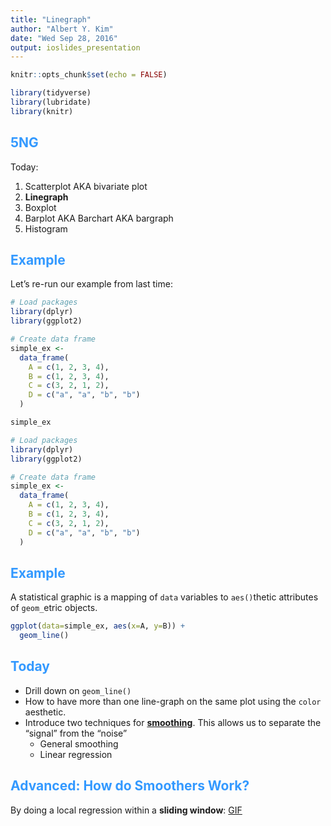 ```yaml
---
title: "Linegraph"
author: "Albert Y. Kim"
date: "Wed Sep 28, 2016"
output: ioslides_presentation
---
```


<style>
h2 { 
 color: #3399ff;		
}
h3 { 
 color: #3399ff;		
}
slides > slide.backdrop {
  background: white;
}
</style>

```r
knitr::opts_chunk$set(echo = FALSE)
```

```r
library(tidyverse)
library(lubridate)
library(knitr)
```



## 5NG

Today:

1. Scatterplot AKA bivariate plot
1. **Linegraph**
1. Boxplot
1. Barplot AKA Barchart AKA bargraph
1. Histogram




## Example

Let's re-run our example from last time:

```r
# Load packages
library(dplyr)
library(ggplot2)

# Create data frame
simple_ex <-
  data_frame(
    A = c(1, 2, 3, 4),
    B = c(1, 2, 3, 4),
    C = c(3, 2, 1, 2),
    D = c("a", "a", "b", "b")
  )

simple_ex
```

```r
# Load packages
library(dplyr)
library(ggplot2)

# Create data frame
simple_ex <-
  data_frame(
    A = c(1, 2, 3, 4),
    B = c(1, 2, 3, 4),
    C = c(3, 2, 1, 2),
    D = c("a", "a", "b", "b")
  )
```


## Example 

A statistical graphic is a mapping of `data` variables to `aes()`thetic
attributes of `geom_`etric objects.

```r
ggplot(data=simple_ex, aes(x=A, y=B)) + 
  geom_line()
```


## Today

* Drill down on `geom_line()`
* How to have more than one line-graph on the same plot using the `color` aesthetic.
* Introduce two techniques for [**smoothing**](http://blog.revolutionanalytics.com/2010/03/smoothing-time-series-with-r.html). This allows us to separate the "signal" from the "noise"
    + General smoothing
    + Linear regression
    
    
    

## Advanced: How do Smoothers Work?

By doing a local regression within a **sliding window**: [GIF](http://simplystatistics.org/2014/02/13/loess-explained-in-a-gif/)

